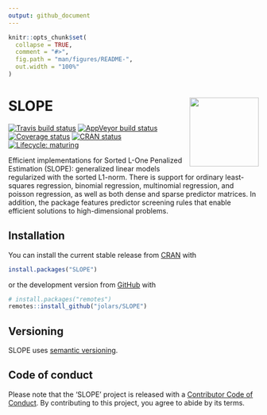 ```yaml
---
output: github_document
---
```


<!-- README.md is generated from README.Rmd. Please edit that file -->

```r
knitr::opts_chunk$set(
  collapse = TRUE,
  comment = "#>",
  fig.path = "man/figures/README-",
  out.width = "100%"
)
```

# SLOPE <a href='https:/jolars.github.io/SLOPE'><img src='man/figures/logo.svg' align="right" height="139" /></a>

<!-- badges: start -->
[![Travis build status](https://travis-ci.org/jolars/SLOPE.svg?branch=master)](https://travis-ci.org/jolars/SLOPE)
[![AppVeyor build status](https://ci.appveyor.com/api/projects/status/github/jolars/SLOPE?branch=master&svg=true)](https://ci.appveyor.com/project/jolars/SLOPE)
[![Coverage status](https://codecov.io/gh/jolars/SLOPE/branch/master/graph/badge.svg)](https://codecov.io/github/jolars/SLOPE?branch=master)
[![CRAN status](https://www.r-pkg.org/badges/version/SLOPE)](https://CRAN.R-project.org/package=SLOPE)
[![Lifecycle: maturing](https://img.shields.io/badge/lifecycle-maturing-blue.svg)](https://www.tidyverse.org/lifecycle/#maturing)
<!-- badges: end -->

Efficient implementations for Sorted L-One Penalized Estimation
(SLOPE): generalized linear models regularized with the sorted L1-norm.
There is support for
ordinary least-squares regression, binomial regression, multinomial
regression, and poisson regression, as well as both dense and sparse 
predictor matrices. In addition, the package features predictor screening
rules that enable efficient solutions to high-dimensional problems.

## Installation

You can install the current stable release from
[CRAN](https://cran.r-project.org/) with

``` r
install.packages("SLOPE")
```

or the development version from [GitHub](https://github.com/) with

``` r
# install.packages("remotes")
remotes::install_github("jolars/SLOPE")
```

## Versioning

SLOPE uses [semantic versioning](http://semver.org).

## Code of conduct

Please note that the 'SLOPE' project is released with a
[Contributor Code of Conduct](https://jolars.github.io/SLOPE/CODE_OF_CONDUCT.html).
By contributing to this project, you agree to abide by its terms.

